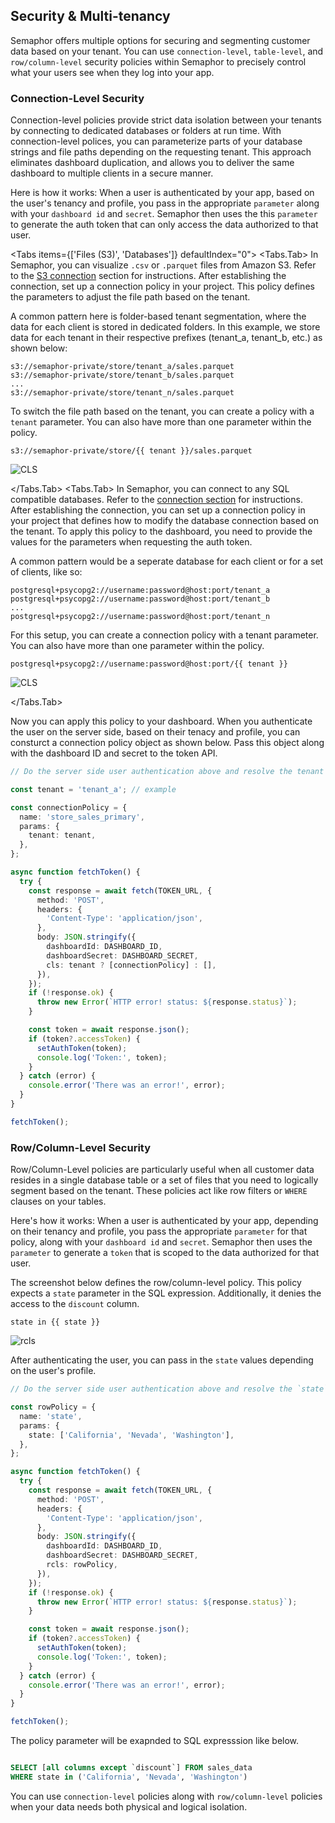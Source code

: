 
## Security & Multi-tenancy

Semaphor offers multiple options for securing and segmenting customer data based on your tenant. You can use `connection-level`, `table-level`, and `row/column-level` security policies within Semaphor to precisely control what your users see when they log into your app.

### Connection-Level Security

Connection-level policies provide strict data isolation between your tenants by connecting to dedicated databases or folders at run time. With connection-level polices, you can parameterize parts of your database strings and file paths depending on the requesting tenant. This approach eliminates dashboard duplication, and allows you to deliver the same dashboard to multiple clients in a secure manner.

Here is how it works: When a user is authenticated by your app, based on the user's tenancy and profile, you pass in the appropriate `parameter` along with your `dashboard id` and `secret`. Semaphor then uses the this `parameter` to generate the auth token that can only access the data authorized to that user.

<Tabs items={['Files (S3)', 'Databases']} defaultIndex="0">
  <Tabs.Tab>
In Semaphor, you can visualize `.csv` or `.parquet` files from Amazon S3. Refer to the [S3 connection](http://docs.semaphor.cloud/connections#amazon-s3) section for instructions. After establishing the connection, set up a connection policy in your project. This policy defines the parameters to adjust the file path based on the tenant.

A common pattern here is folder-based tenant segmentation, where the data for each client is stored in dedicated folders. In this example, we store data for each tenant in their respective prefixes (tenant_a, tenant_b, etc.) as shown below:

```
s3://semaphor-private/store/tenant_a/sales.parquet
s3://semaphor-private/store/tenant_b/sales.parquet
...
s3://semaphor-private/store/tenant_n/sales.parquet

```

To switch the file path based on the tenant, you can create a policy with a `tenant` parameter. You can also have more than one parameter within the policy.

`s3://semaphor-private/store/{{ tenant }}/sales.parquet`

![CLS](pages/concepts/security_images/cls_file.png)

</Tabs.Tab>
 <Tabs.Tab>
In Semaphor, you can connect to any SQL compatible databases. Refer to the [connection section](https://docs.semaphor.cloud/connections) for instructions. After establishing the connection, you can set up a connection policy in your project that defines how to modify the database connection based on the tenant. To apply this policy to the dashboard, you need to provide the values for the parameters when requesting the auth token.

A common pattern would be a seperate database for each client or for a set of clients, like so:

```
postgresql+psycopg2://username:password@host:port/tenant_a
postgresql+psycopg2://username:password@host:port/tenant_b
...
postgresql+psycopg2://username:password@host:port/tenant_n
```

For this setup, you can create a connection policy with a tenant parameter. You can also have more than one parameter within the policy.

`postgresql+psycopg2://username:password@host:port/{{ tenant }}`

![CLS](pages/concepts/security_images/cls_db.png)

  </Tabs.Tab>
  
</Tabs>

Now you can apply this policy to your dashboard. When you authenticate the user on the server side, based on their tenacy and profile, you can consturct a connection policy object as shown below. Pass this object along with the dashboard ID and secret to the token API.

```ts {5-10, 22} filename="server-side.ts"
// Do the server side user authentication above and resolve the tenant param

const tenant = 'tenant_a'; // example

const connectionPolicy = {
  name: 'store_sales_primary',
  params: {
    tenant: tenant,
  },
};

async function fetchToken() {
  try {
    const response = await fetch(TOKEN_URL, {
      method: 'POST',
      headers: {
        'Content-Type': 'application/json',
      },
      body: JSON.stringify({
        dashboardId: DASHBOARD_ID,
        dashboardSecret: DASHBOARD_SECRET,
        cls: tenant ? [connectionPolicy] : [],
      }),
    });
    if (!response.ok) {
      throw new Error(`HTTP error! status: ${response.status}`);
    }

    const token = await response.json();
    if (token?.accessToken) {
      setAuthToken(token);
      console.log('Token:', token);
    }
  } catch (error) {
    console.error('There was an error!', error);
  }
}

fetchToken();
```

### Row/Column-Level Security

Row/Column-Level policies are particularly useful when all customer data resides in a single database table or a set of files that you need to logically segment based on the tenant. These policies act like row filters or `WHERE` clauses on your tables.

Here's how it works: When a user is authenticated by your app, depending on their tenancy and profile, you pass the appropriate `parameter` for that policy, along with your `dashboard id` and `secret`. Semaphor then uses the `parameter` to generate a `token` that is scoped to the data authorized for that user.

The screenshot below defines the row/column-level policy. This policy expects a `state` parameter in the SQL expression. Additionally, it denies the access to the `discount` column.

`state in {{ state }}`

![rcls](pages/concepts/security_images/rcls.png)

After authenticating the user, you can pass in the `state` values depending on the user's profile.

```ts {3-8, 20} filename="server-side.ts"
// Do the server side user authentication above and resolve the `state` parameter.

const rowPolicy = {
  name: 'state',
  params: {
    state: ['California', 'Nevada', 'Washington'],
  },
};

async function fetchToken() {
  try {
    const response = await fetch(TOKEN_URL, {
      method: 'POST',
      headers: {
        'Content-Type': 'application/json',
      },
      body: JSON.stringify({
        dashboardId: DASHBOARD_ID,
        dashboardSecret: DASHBOARD_SECRET,
        rcls: rowPolicy,
      }),
    });
    if (!response.ok) {
      throw new Error(`HTTP error! status: ${response.status}`);
    }

    const token = await response.json();
    if (token?.accessToken) {
      setAuthToken(token);
      console.log('Token:', token);
    }
  } catch (error) {
    console.error('There was an error!', error);
  }
}

fetchToken();
```

The policy parameter will be exapnded to SQL expresssion like below.

```sql

SELECT [all columns except `discount`] FROM sales_data
WHERE state in ('California', 'Nevada', 'Washington')

```

You can use `connection-level` policies along with `row/column-level` policies when your data needs both physical and logical isolation.
